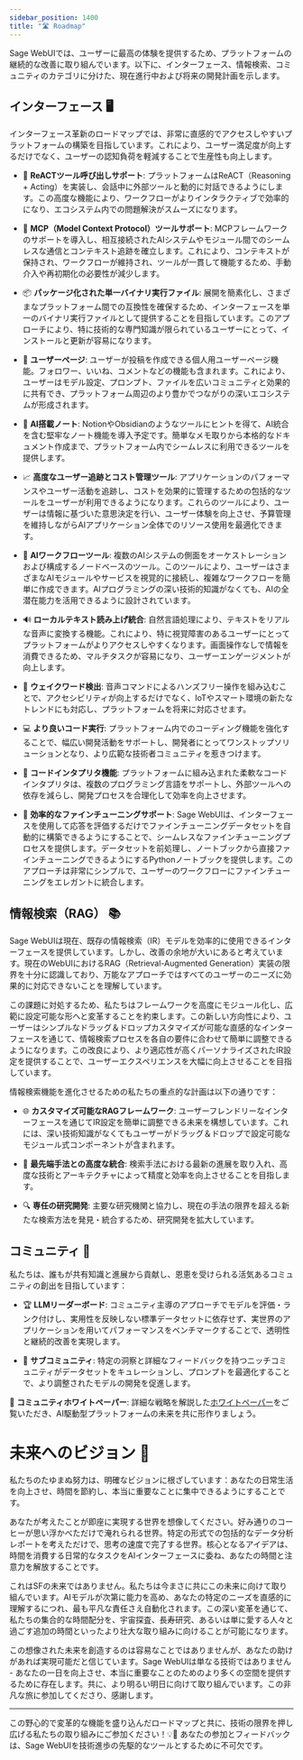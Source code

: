 ```yaml
---
sidebar_position: 1400
title: "🛣️ Roadmap"
---
```



<TopBanners />

Sage WebUIでは、ユーザーに最高の体験を提供するため、プラットフォームの継続的な改善に取り組んでいます。以下に、インターフェース、情報検索、コミュニティのカテゴリに分けた、現在進行中および将来の開発計画を示します。

## インターフェース 🖥️

インターフェース革新のロードマップでは、非常に直感的でアクセスしやすいプラットフォームの構築を目指しています。これにより、ユーザー満足度が向上するだけでなく、ユーザーの認知負荷を軽減することで生産性も向上します。

- 🔗 **ReACTツール呼び出しサポート**: プラットフォームはReACT（Reasoning + Acting）を実装し、会話中に外部ツールと動的に対話できるようにします。この高度な機能により、ワークフローがよりインタラクティブで効率的になり、エコシステム内での問題解決がスムーズになります。  

- 📜 **MCP（Model Context Protocol）ツールサポート**: MCPフレームワークのサポートを導入し、相互接続されたAIシステムやモジュール間でのシームレスな通信とコンテキスト追跡を確立します。これにより、コンテキストが保持され、ワークフローが維持され、ツールが一貫して機能するため、手動介入や再初期化の必要性が減少します。  

- 📦 **パッケージ化された単一バイナリ実行ファイル**: 展開を簡素化し、さまざまなプラットフォーム間での互換性を確保するため、インターフェースを単一のバイナリ実行ファイルとして提供することを目指しています。このアプローチにより、特に技術的な専門知識が限られているユーザーにとって、インストールと更新が容易になります。  

- 👤 **ユーザーページ**: ユーザーが投稿を作成できる個人用ユーザーページ機能。フォロワー、いいね、コメントなどの機能も含まれます。これにより、ユーザーはモデル設定、プロンプト、ファイルを広いコミュニティと効果的に共有でき、プラットフォーム周辺のより豊かでつながりの深いエコシステムが形成されます。  

- 📝 **AI搭載ノート**: NotionやObsidianのようなツールにヒントを得て、AI統合を含む堅牢なノート機能を導入予定です。簡単なメモ取りから本格的なドキュメント作成まで、プラットフォーム内でシームレスに利用できるツールを提供します。  

- 📈 **高度なユーザー追跡とコスト管理ツール**: アプリケーションのパフォーマンスやユーザー活動を追跡し、コストを効果的に管理するための包括的なツールをユーザーが利用できるようになります。これらのツールにより、ユーザーは情報に基づいた意思決定を行い、ユーザー体験を向上させ、予算管理を維持しながらAIアプリケーション全体でのリソース使用を最適化できます。  

- 🧠 **AIワークフローツール**: 複数のAIシステムの側面をオーケストレーションおよび構成するノードベースのツール。このツールにより、ユーザーはさまざまなAIモジュールやサービスを視覚的に接続し、複雑なワークフローを簡単に作成できます。AIプログラミングの深い技術的知識がなくても、AIの全潜在能力を活用できるように設計されています。  

- 🔊 **ローカルテキスト読み上げ統合**: 自然言語処理により、テキストをリアルな音声に変換する機能。これにより、特に視覚障害のあるユーザーにとってプラットフォームがよりアクセスしやすくなります。画面操作なしで情報を消費できるため、マルチタスクが容易になり、ユーザーエンゲージメントが向上します。  

- 📣 **ウェイクワード検出**: 音声コマンドによるハンズフリー操作を組み込むことで、アクセシビリティが向上するだけでなく、IoTやスマート環境の新たなトレンドにも対応し、プラットフォームを将来に対応させます。  

- 💻 **より良いコード実行**: プラットフォーム内でのコーディング機能を強化することで、幅広い開発活動をサポートし、開発者にとってワンストップソリューションとなり、より広範な技術者コミュニティを惹きつけます。  

- 🤖 **コードインタプリタ機能**: プラットフォームに組み込まれた柔軟なコードインタプリタは、複数のプログラミング言語をサポートし、外部ツールへの依存を減らし、開発プロセスを合理化して効率を向上させます。  

- 🔧 **効率的なファインチューニングサポート**: Sage WebUIは、インターフェースを使用して応答を評価するだけでファインチューニングデータセットを自動的に構築できるようにすることで、シームレスなファインチューニングプロセスを提供します。データセットを前処理し、ノートブックから直接ファインチューニングできるようにするPythonノートブックを提供します。このアプローチは非常にシンプルで、ユーザーのワークフローにファインチューニングをエレガントに統合します。

## 情報検索（RAG） 📚

Sage WebUIは現在、既存の情報検索（IR）モデルを効率的に使用できるインターフェースを提供しています。しかし、改善の余地が大いにあると考えています。現在のWebUIにおけるRAG（Retrieval-Augmented Generation）実装の限界を十分に認識しており、万能なアプローチではすべてのユーザーのニーズに効果的に対応できないことを理解しています。

この課題に対処するため、私たちはフレームワークを高度にモジュール化し、広範に設定可能な形へと変革することを約束します。この新しい方向性により、ユーザーはシンプルなドラッグ＆ドロップカスタマイズが可能な直感的なインターフェースを通じて、情報検索プロセスを各自の要件に合わせて簡単に調整できるようになります。この改良により、より適応性が高くパーソナライズされたIR設定を提供することで、ユーザーエクスペリエンスを大幅に向上させることを目指しています。

情報検索機能を進化させるための私たちの重点的な計画は以下の通りです：

- 🌐 **カスタマイズ可能なRAGフレームワーク**: ユーザーフレンドリーなインターフェースを通じてIR設定を簡単に調整できる未来を構想しています。これには、深い技術知識がなくてもユーザーがドラッグ＆ドロップで設定可能なモジュール式コンポーネントが含まれます。

- 🔄 **最先端手法との高度な統合**: 検索手法における最新の進展を取り入れ、高度な技術とアーキテクチャによって精度と効率を向上させることを目指します。

- 🔍 **専任の研究開発**: 主要な研究機関と協力し、現在の手法の限界を超える新たな検索方法を発見・統合するため、研究開発を拡大しています。

## コミュニティ 🤝

私たちは、誰もが共有知識と進展から貢献し、恩恵を受けられる活気あるコミュニティの創出を目指しています：

- 🏆 **LLMリーダーボード**: コミュニティ主導のアプローチでモデルを評価・ランク付けし、実用性を反映しない標準データセットに依存せず、実世界のアプリケーションを用いてパフォーマンスをベンチマークすることで、透明性と継続的改善を実現します。

- 👥 **サブコミュニティ**: 特定の洞察と詳細なフィードバックを持つニッチコミュニティがデータセットをキュレーションし、プロンプトを最適化することで、より調整されたモデルの開発を促進します。

🔗 **コミュニティホワイトペーパー**: 詳細な戦略を解説した[ホワイトペーパー](https://sage.education/assets/files/whitepaper.pdf)をご覧いただき、AI駆動型プラットフォームの未来を共に形作りましょう。

# 未来へのビジョン 🔭

私たちのたゆまぬ努力は、明確なビジョンに根ざしています：あなたの日常生活を向上させ、時間を節約し、本当に重要なことに集中できるようにすることです。

あなたが考えたことが即座に実現する世界を想像してください。好み通りのコーヒーが思い浮かべただけで淹れられる世界。特定の形式での包括的なデータ分析レポートを考えただけで、思考の速度で完了する世界。核心となるアイデアは、時間を消費する日常的なタスクをAIインターフェースに委ね、あなたの時間と注意力を解放することです。

これはSFの未来ではありません。私たちは今まさに共にこの未来に向けて取り組んでいます。AIモデルが次第に能力を高め、あなたの特定のニーズを直感的に理解するにつれ、最も平凡な責任さえ自動化されます。この深い変革を通じて、私たちの集合的な時間配分を、宇宙探査、長寿研究、あるいは単に愛する人々と過ごす追加の時間といったより壮大な取り組みに向けることが可能になります。

この想像された未来を創造するのは容易なことではありませんが、あなたの助けがあれば実現可能だと信じています。Sage WebUIは単なる技術ではありません - あなたの一日を向上させ、本当に重要なことのためのより多くの空間を提供するために存在します。共に、より明るい明日に向けて取り組んでいます。この非凡な旅に参加してくださり、感謝します。

---

この野心的で変革的な機能を盛り込んだロードマップと共に、技術の限界を押し広げる私たちの取り組みにご参加ください！💡🚀 あなたの参加とフィードバックは、Sage WebUIを技術進歩の先駆的なツールとするために不可欠です。